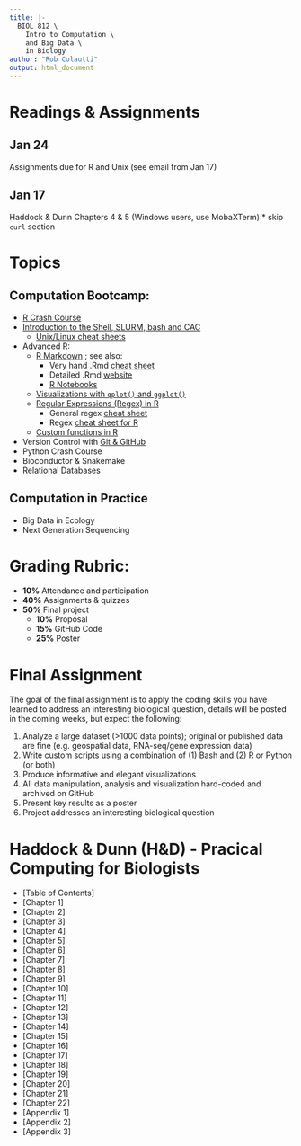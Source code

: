 ```yaml
---
title: |-
  BIOL 812 \
    Intro to Computation \
    and Big Data \
    in Biology
author: "Rob Colautti"
output: html_document
---
```


# Readings & Assignments {.tabset .tabset-fade .tabset-pills}   

## Jan 24  

Assignments due for R and Unix (see email from Jan 17)

## Jan 17    

Haddock & Dunn Chapters 4 & 5 (Windows users, use MobaXTerm)
  * skip `curl` section

# Topics

## Computation Bootcamp:

  * [R Crash Course](./RCrashCourse/1_fundamentals.html)
  * [Introduction to the Shell, SLURM, bash and CAC](https://hpc-carpentry.github.io/hpc-intro/)
      + [Unix/Linux cheat sheets]()
  * Advanced R: 
      + [R Markdown](./RCrashCourse/5_advanced.html#2_r_markdown) ; see also:
          + Very hand .Rmd [cheat sheet](http://www.rstudio.com/wp-content/uploads/2016/03/rmarkdown-cheatsheet-2.0.pdf)
          + Detailed .Rmd [website](http://rmarkdown.rstudio.com/lesson-1.html)
          + [R Notebooks](http://rmarkdown.rstudio.com/r_notebooks.html#overview)
      + [Visualizations with `qplot()` and `ggplot()`](./RCrashCourse/2_qplot.html)
      + [Regular Expressions (Regex) in R](./RCrashCourse/4_regex.html) 
          + General regex [cheat sheet](https://www.cheatography.com/davechild/cheat-sheets/regular-expressions/pdf/)
          + Regex [cheat sheet for R](https://www.rstudio.com/wp-content/uploads/2016/09/RegExCheatsheet.pdf)
      + [Custom functions in R](./RCrashCourse/5_advanced.html)
  * Version Control with [Git & GitHub](http://swcarpentry.github.io/git-novice/)
  * Python Crash Course
  * Bioconductor & Snakemake
  * Relational Databases
  
## Computation in Practice

  * Big Data in Ecology
  * Next Generation Sequencing

# Grading Rubric:

  * __10%__ Attendance and participation
  * __40%__ Assignments & quizzes
  * __50%__ Final project
    + __10%__ Proposal
    + __15%__ GitHub Code
    + __25%__ Poster
    
# Final Assignment

The goal of the final assignment is to apply the coding skills you have learned to address an interesting biological question, details will be posted in the coming weeks, but expect the following:

1. Analyze a large dataset (>1000 data points); original or published data are fine (e.g. geospatial data, RNA-seq/gene expression data)
2. Write custom scripts using a combination of (1) Bash and (2) R or Python (or both)
3. Produce informative and elegant visualizations
4. All data manipulation, analysis and visualization hard-coded and archived on GitHub
4. Present key results as a poster
5. Project addresses an interesting biological question


# Haddock & Dunn (H&D) - Pracical Computing for Biologists 

  * [Table of Contents]
  * [Chapter 1]
  * [Chapter 2]
  * [Chapter 3]
  * [Chapter 4]
  * [Chapter 5]
  * [Chapter 6]
  * [Chapter 7]
  * [Chapter 8]
  * [Chapter 9]
  * [Chapter 10]
  * [Chapter 11]
  * [Chapter 12]
  * [Chapter 13]
  * [Chapter 14]
  * [Chapter 15]
  * [Chapter 16]
  * [Chapter 17]
  * [Chapter 18]
  * [Chapter 19]
  * [Chapter 20]
  * [Chapter 21]
  * [Chapter 22]
  * [Appendix 1]
  * [Appendix 2]
  * [Appendix 3]

  





